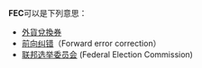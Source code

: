 '''FEC'''可以是下列意思：

* [[外貨兌換券|外貨兌換券]]
* [[前向纠错|前向纠错]]（Forward error correction）
* [[联邦选举委员会|联邦选举委员会]] (Federal Election Commission)
{{disambig|cat=三字拉丁字母縮寫消歧義}}